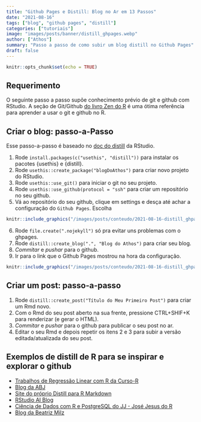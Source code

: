 ```yaml
---
title: "Github Pages e Distill: Blog no Ar em 13 Passos"
date: "2021-08-16"
tags: ["blog", "github pages", "distill"]
categories: ["tutoriais"]
image: "images/posts/banner/distill_ghpages.webp"
author: ["Athos"]
summary: "Passo a passo de como subir um blog distill no Github Pages"
draft: false
---
```



```r
knitr::opts_chunk$set(echo = TRUE)
```

## Requerimento

O seguinte passo a passo supõe conhecimento prévio de git e github com RStudio. 
A seção de Git/Github [do livro Zen do R](https://curso-r.github.io/zen-do-r/git-github.html) é uma ótima referência para aprender a usar o git e github no R.

## Criar o blog: passo-a-Passo

Esse passo-a-passo é baseado no [doc do distill](https://rstudio.github.io/distill/publish_article.html#github-pages) da RStudio.


1. Rode `install.packages(c("usethis", "distill"))` para instalar os pacotes {usethis} e {distill}.
2. Rode `usethis::create_package("blogDoAthos")` para criar novo projeto do RStudio.
3. Rode `usethis::use_git()` para iniciar o git no seu projeto.
4. Rode `usethis::use_github(protocol = "ssh"` para criar um repositório no seu github.
5. Vá ao repositório do seu github, clique em settings e desça até achar a configuração do `Github Pages`. Escolha  


```r
knitr::include_graphics("/images/posts/conteudo/2021-08-16-distill_ghpages/githubpages.gif")
```

6. Rode `file.create(".nojekyll")` só pra evitar uns problemas com o ghpages.
7. Rode `distill::create_blog(".", "Blog do Athos")` para criar seu blog.
8. *Commitar* e *pushar* para o github.
9. Ir para o link que o Github Pages mostrou na hora da configuração.

```r
knitr::include_graphics("/images/posts/conteudo/2021-08-16-distill_ghpages/githubpageslink.webp")
```

## Criar um post: passo-a-passo


1. Rode `distill::create_post("Título do Meu Primeiro Post")` para criar um Rmd novo.
2. Com o Rmd do seu post aberto na sua frente, pressione CTRL+SHIF+K para renderizar (e gerar o HTML).
3. *Commitar* e *pushar* para o github para publicar o seu post no ar.
4. Editar o seu Rmd e depois repetir os itens 2 e 3 para subir a versão editada/atualizada do seu post.

## Exemplos de distill de R para se inspirar e explorar o github

- [Trabalhos de Regressão Linear com R da Curso-R](https://curso-r.github.io/trabalhos-regressao-linear/)
- [Blog da ABJ](https://blog.abj.org.br/index.html)
- [Site do próprio Distill para R Markdown](https://rstudio.github.io/distill/)
- [RStudio AI Blog](https://blogs.rstudio.com/ai/)
- [Ciência de Dados com R e PostgreSQL do JJ - José Jesus do R](https://rpg.consudata.com.br/)
- [Blog da Beatriz Milz](https://beatrizmilz.com/)


